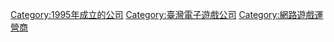 [[Category:1995年成立的公司|Category:1995年成立的公司]]
[[Category:臺灣電子遊戲公司|Category:臺灣電子遊戲公司]]
[[Category:網路遊戲運營商|Category:網路遊戲運營商]]